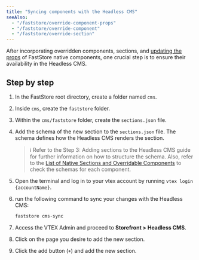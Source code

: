 ```yaml
---
title: "Syncing components with the Headless CMS"
seeAlso:
  - "/faststore/override-component-props"
  - "/faststore/override-component"
  - "/faststore/override-section"
---
```


After incorporating overridden components, sections, and [updating the props](https://developers.vtex.com/docs/guides/faststore/overrides-component-props) of FastStore native components, one crucial step
is to ensure their availability in the Headless CMS.

## Step by step

1. In the FastStore root directory, create a folder named `cms`.
2. Inside `cms`, create the `faststore` folder.
3. Within the `cms/faststore` folder, create the `sections.json` file.
4. Add the schema of the new section to the `sections.json` file. The schema defines how the Headless CMS renders the section.
 
    > ℹ️ Refer to the Step 3: Adding sections to the Headless CMS guide for further information on how to structure the schema. Also, refer to the [List of Native Sections and Overridable Components](https://developers.vtex.com/docs/guides/faststore/building-sections-list-of-native-sections) to check the schemas for each component.

5. Open the terminal and log in to your vtex account by running `vtex login {accountName}`.

6. run the following command to sync your changes with the Headless CMS:

    ```bash
    faststore cms-sync
    ```
7. Access the VTEX Admin and proceed to **Storefront > Headless CMS**.
8. Click on the page you desire to add the new section.
9. Click the add button (`+`) and add the new section.
